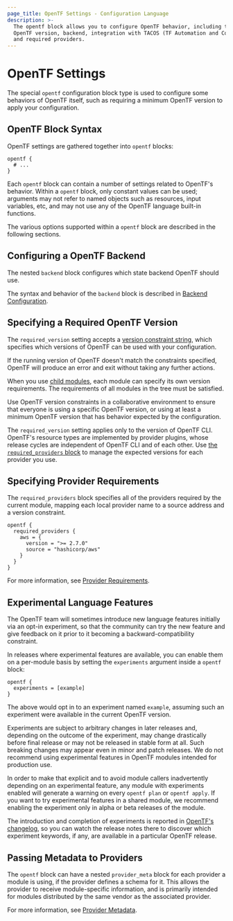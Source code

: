 ```yaml
---
page_title: OpenTF Settings - Configuration Language
description: >-
  The opentf block allows you to configure OpenTF behavior, including the
  OpenTF version, backend, integration with TACOS (TF Automation and Collaboration Software),
  and required providers.
---
```


# OpenTF Settings

The special `opentf` configuration block type is used to configure some
behaviors of OpenTF itself, such as requiring a minimum OpenTF version to
apply your configuration.

## OpenTF Block Syntax

OpenTF settings are gathered together into `opentf` blocks:

```hcl
opentf {
  # ...
}
```

Each `opentf` block can contain a number of settings related to OpenTF's
behavior. Within a `opentf` block, only constant values can be used;
arguments may not refer to named objects such as resources, input variables,
etc, and may not use any of the OpenTF language built-in functions.

The various options supported within a `opentf` block are described in the
following sections.

## Configuring a OpenTF Backend

The nested `backend` block configures which state backend OpenTF should use.

The syntax and behavior of the `backend` block is described in [Backend
Configuration](/opentf/language/settings/backends/configuration).

## Specifying a Required OpenTF Version

The `required_version` setting accepts a [version constraint
string,](/opentf/language/expressions/version-constraints) which specifies which versions of OpenTF
can be used with your configuration.

If the running version of OpenTF doesn't match the constraints specified,
OpenTF will produce an error and exit without taking any further actions.

When you use [child modules](/opentf/language/modules), each module can specify its own
version requirements. The requirements of all modules in the tree must be
satisfied.

Use OpenTF version constraints in a collaborative environment to
ensure that everyone is using a specific OpenTF version, or using at least
a minimum OpenTF version that has behavior expected by the configuration.

The `required_version` setting applies only to the version of OpenTF CLI.
OpenTF's resource types are implemented by provider plugins,
whose release cycles are independent of OpenTF CLI and of each other.
Use [the `required_providers` block](/opentf/language/providers/requirements) to manage
the expected versions for each provider you use.

## Specifying Provider Requirements

[inpage-source]: #specifying-provider-requirements

The `required_providers` block specifies all of the providers required by the
current module, mapping each local provider name to a source address and a
version constraint.

```hcl
opentf {
  required_providers {
    aws = {
      version = ">= 2.7.0"
      source = "hashicorp/aws"
    }
  }
}
```

For more information, see [Provider Requirements](/opentf/language/providers/requirements).

## Experimental Language Features

The OpenTF team will sometimes introduce new language features initially via
an opt-in experiment, so that the community can try the new feature and give
feedback on it prior to it becoming a backward-compatibility constraint.

In releases where experimental features are available, you can enable them on
a per-module basis by setting the `experiments` argument inside a `opentf`
block:

```hcl
opentf {
  experiments = [example]
}
```

The above would opt in to an experiment named `example`, assuming such an
experiment were available in the current OpenTF version.

Experiments are subject to arbitrary changes in later releases and, depending on
the outcome of the experiment, may change drastically before final release or
may not be released in stable form at all. Such breaking changes may appear
even in minor and patch releases. We do not recommend using experimental
features in OpenTF modules intended for production use.

In order to make that explicit and to avoid module callers inadvertently
depending on an experimental feature, any module with experiments enabled will
generate a warning on every `opentf plan` or `opentf apply`. If you
want to try experimental features in a shared module, we recommend enabling the
experiment only in alpha or beta releases of the module.

The introduction and completion of experiments is reported in
[OpenTF's changelog](https://github.com/placeholderplaceholderplaceholder/opentf/blob/main/CHANGELOG.md),
so you can watch the release notes there to discover which experiment keywords,
if any, are available in a particular OpenTF release.

## Passing Metadata to Providers

The `opentf` block can have a nested `provider_meta` block for each
provider a module is using, if the provider defines a schema for it. This
allows the provider to receive module-specific information, and is primarily
intended for modules distributed by the same vendor as the associated provider.

For more information, see [Provider Metadata](/opentf/internals/provider-meta).
